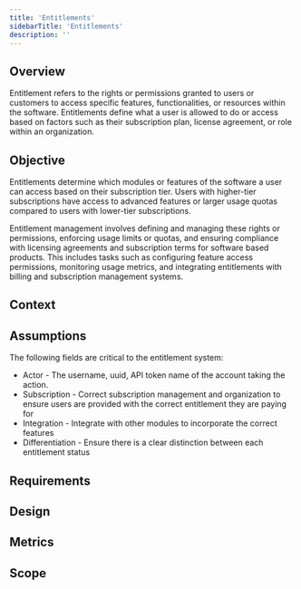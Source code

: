 ```yaml
---
title: 'Entitlements'
sidebarTitle: 'Entitlements'
description: ''
---
```


## Overview
Entitlement refers to the rights or permissions granted to users or customers to access specific features, functionalities, or resources within the software. Entitlements define what a user is allowed to do or access based on factors such as their subscription plan, license agreement, or role within an organization.

## Objective
Entitlements determine which modules or features of the software a user can access based on their subscription tier. 
Users with higher-tier subscriptions have access to advanced features or larger usage quotas compared to users with lower-tier subscriptions.


Entitlement management involves defining and managing these rights or permissions, enforcing usage limits or quotas, and ensuring compliance with licensing agreements and subscription terms for software based products. 
This includes tasks such as configuring feature access permissions, monitoring usage metrics, and integrating entitlements with billing and subscription management systems.
## Context

## Assumptions
The following fields are critical to the entitlement system:
- Actor - The username, uuid, API token name of the account taking the action.
- Subscription - Correct subscription management and organization to ensure users are provided with the correct entitlement they are paying for
- Integration - Integrate with other modules to incorporate the correct features
- Differentiation - Ensure there is a clear distinction between each entitlement status 
## Requirements

## Design

## Metrics

## Scope